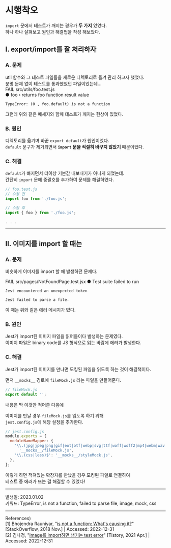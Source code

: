 # 시행착오

`import` 문에서 테스트가 깨지는 경우가 **두 가지** 있었다.  
하나 하나 살펴보고 원인과 해결법을 작성 해보았다.

## Ⅰ. export/import를 잘 처리하자
### A. 문제
util 함수와 그 테스트 파일들을 새로운 디렉토리로 옮겨 관리 하고자 했었다.  
분명 문제 없이 테스트를 통과했었던 파일이었는데...  
<Callout type="error" emoji="🚫">
   FAIL  src/utils/foo.test.js  
  ● foo › returns foo function result value  

    TypeError: (0 , foo.default) is not a function
</Callout>

그런데 위와 같은 메세지와 함께 테스트가 깨지는 현상이 있었다.

### B. 원인
디렉토리를 옮기며 바꾼 `export default`가 원인이었다.  
`default` 문구가 제거되면서 **`import` 문을 적절히 바꾸지 않았기** 때문이었다.

### C. 해결
`default`가 빠지면서 더이상 기본값 내보내기가 아니게 되었는데.  
간단히 `import` 문에 중괄호를 추가하여 문제를 해결하였다.


```js
// foo.test.js
// 수정 전
import foo from './foo.js';

// 수정 후
import { foo } from './foo.js';

. . .
```

- - -

## Ⅱ. 이미지를 import 할 때는
### A. 문제
비슷하게 이미지를 import 할 때 발생하던 문제다.  

<Callout type="error" emoji="🚫">
  FAIL  src/pages/NotFoundPage.test.jsx  
  ● Test suite failed to run  

    Jest encountered an unexpected token  

    Jest failed to parse a file.
</Callout>
이 때는 위와 같은 에러 메시지가 떴다.

### B. 원인
Jest가 import된 이미지 파일을 읽어들이다 발생하는 문제였다.  
이미지 파일은 binary code를 JS 형식으로 읽는 바람에 에러가 발생한다.

### C. 해결
Jest가 import된 이미지를 만나면 모킹된 파일을 읽도록 하는 것이 해결책이다.

먼저 `__mocks__` 경로에 `fileMock.js` 라는 파일을 만들어준다.
```js
// fileMock.js
export default '';
```
내용은 딱 이것만 적어준 다음에

이미지를 만날 경우 `fileMock.js`를 읽도록 하기 위해  
`jest.config.js`에 해당 설정을 추가한다.

```js
// jest.config.js
module.exports = {
  moduleNameMapper: {
    '\\.(jpg|jpeg|png|gif|eot|otf|webp|svg|ttf|woff|woff2|mp4|webm|wav|mp3|m4a|aac|oga)$':
      '__mocks__/fileMock.js',
    '\\.(css|less)$': '__mocks__/styleMock.js',
  },
};
```

이렇게 하면 적혀있는 확장자를 만났을 경우 모킹된 파일로 연결하여  
테스트 중 에러가 뜨는 걸 해결할 수 있었다!
- - -
발생일: 2023.01.02  
키워드: TypeError, is not a function, failed to parse file, image, mock, css

- - -
References)  
[1] Bhojendra Rauniyar, "[is not a function: What's causing it?](https://stackoverflow.com/questions/53106797/uncaught-typeerror-0-o-default-is-not-a-function-whats-causing-it
)" [StackOverflow, 2018 Nov.] | Accessed: 2022-12-31  
[2] 김나정, "[image를 import하면 생기는 test error](https://bananajeong.tistory.com/145)" [Tistory, 2021 Apr.] | Accessed: 2022-12-31  